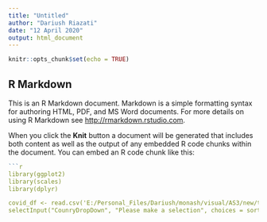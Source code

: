```yaml
---
title: "Untitled"
author: "Dariush Riazati"
date: "12 April 2020"
output: html_document
---
```


```r
knitr::opts_chunk$set(echo = TRUE)
```

## R Markdown

This is an R Markdown document. Markdown is a simple formatting syntax for authoring HTML, PDF, and MS Word documents. For more details on using R Markdown see <http://rmarkdown.rstudio.com>.

When you click the **Knit** button a document will be generated that includes both content as well as the output of any embedded R code chunks within the document. You can embed an R code chunk like this:

```r
```r
library(ggplot2)
library(scales)
library(dplyr)

covid_df <- read.csv('E:/Personal_Files/Dariush/monash/visual/AS3/new/time_series_covid19_ALL_global.csv', header=TRUE)
selectInput("CounryDropDown", "Please make a selection", choices = sort(unique(covid_df$Country)), selected = "Australia")
```